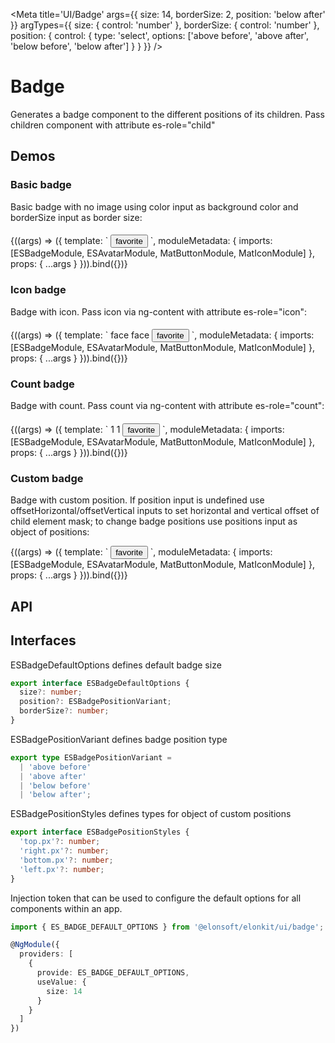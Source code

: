 




<Meta
  title='UI/Badge'
  args={{
    size: 14,
    borderSize: 2,
    position: 'below after'
  }}
  argTypes={{
    size: {
      control: 'number'
    },
    borderSize: {
      control: 'number'
    },
    position: {
      control: {
        type: 'select',
        options: ['above before', 'above after', 'below before', 'below after']
      }
    }
  }}
/>

# Badge

Generates a badge component to the different positions of its children. Pass children component
with attribute es-role="child"

## Demos

####

####

### Basic badge

Basic badge with no image using color input as background color and borderSize input as border size:

####

<Canvas source={BADGE_STORY_BASIC_SOURCE}>
  <Story
    name='Basic'
    args={{ color: '' }}
    argTypes={{
      color: {
        control: 'string'
      }
    }}
  >
    {((args) => ({
      template: `
        <es-badge
          [size]="size"
          [color]="color"
          [borderSize]="borderSize"
          [position]="position"
        >
          <es-avatar es-role="child"></es-avatar>
        </es-badge>
        <es-badge
          [size]="size"
          [color]="color"
          [borderSize]="borderSize"
          [position]="position"
        >
          <button es-role="child" type="button" color="primary" mat-icon-button>
            <mat-icon>favorite</mat-icon>
          </button>
        </es-badge>
      `,
      moduleMetadata: {
        imports: [ESBadgeModule, ESAvatarModule, MatButtonModule, MatIconModule]
      },
      props: {
        ...args
      }
    })).bind({})}
  </Story>
</Canvas>

####

####

### Icon badge

Badge with icon. Pass icon via ng-content with attribute es-role="icon":

####

<Canvas source={BADGE_STORY_ICON_SOURCE}>
  <Story name='Icon'>
    {((args) => ({
      template: `
        <es-badge
          [size]="size"
          [borderSize]="borderSize"
          [position]="position"
        >
          <mat-icon es-role="icon" color="primary">face</mat-icon>
          <es-avatar es-role="child"></es-avatar>
        </es-badge>
        <es-badge
          [size]="size"
          [borderSize]="borderSize"
          [position]="position"
        >
          <mat-icon es-role="icon" color="primary">face</mat-icon>
          <button es-role="child" type="button" color="primary" mat-icon-button>
            <mat-icon>favorite</mat-icon>
          </button>
        </es-badge>
      `,
      moduleMetadata: {
        imports: [ESBadgeModule, ESAvatarModule, MatButtonModule, MatIconModule]
      },
      props: {
        ...args
      }
    })).bind({})}
  </Story>
</Canvas>

####

####

### Count badge

Badge with count. Pass count via ng-content with attribute es-role="count":

####

<Canvas source={BADGE_STORY_COUNT_SOURCE}>
  <Story
    name='Count'
    args={{
      color: ''
    }}
    argTypes={{
      color: {
        control: 'string'
      }
    }}
  >
    {((args) => ({
      template: `
        <es-badge
          [size]="size"
          [color]="color"
          [borderSize]="borderSize"
          [position]="position"
        >
          <span es-role="count">1</span>
          <es-avatar es-role="child"></es-avatar>
        </es-badge>
        <es-badge
          [size]="size"
          [color]="color"
          [borderSize]="borderSize"
          [position]="position"
        >
          <span es-role="count">1</span>
          <button es-role="child" type="button" color="primary" mat-icon-button>
            <mat-icon>favorite</mat-icon>
          </button>
        </es-badge>
      `,
      moduleMetadata: {
        imports: [ESBadgeModule, ESAvatarModule, MatButtonModule, MatIconModule]
      },
      props: {
        ...args
      }
    })).bind({})}
  </Story>
</Canvas>

####

### Custom badge

Badge with custom position. If position input is undefined use offsetHorizontal/offsetVertical inputs
to set horizontal and vertical offset of child element mask; to change badge positions use
positions input as object of positions:

<Canvas source={BADGE_STORY_CUSTOM_SOURCE}>
  <Story
    name='Custom'
    args={{
      position: '',
      offsetHorizontal: 4,
      offsetVertical: 20,
      positions: { 'top.px': '11', 'right.px': '-2' }
    }}
    argTypes={{
      position: {
        control: {
          type: 'select',
          options: ['above before', 'above after', 'below before', 'below after']
        }
      },
      positions: {
        control: { type: 'object' }
      },
      offsetHorizontal: {
        control: 'number'
      },
      offsetVertical: {
        control: 'number'
      }
    }}
  >
    {((args) => ({
      template: `
        <es-badge
          [position]="position"
          [positions]="positions"
          [offsetHorizontal]="offsetHorizontal"
          [offsetVertical]="offsetVertical"
        >
          <es-avatar es-role="child"></es-avatar>
        </es-badge>
        <es-badge
          [position]="position"
          [positions]="positions"
          [offsetHorizontal]="offsetHorizontal"
          [offsetVertical]="offsetVertical"
        >
          <button es-role="child" type="button" color="primary" mat-icon-button>
            <mat-icon>favorite</mat-icon>
          </button>
        </es-badge>
      `,
      moduleMetadata: {
        imports: [ESBadgeModule, ESAvatarModule, MatButtonModule, MatIconModule]
      },
      props: {
        ...args
      }
    })).bind({})}
  </Story>
</Canvas>

####

####

## API

<ArgsTable of={ESBadgeComponent} />

## Interfaces

ESBadgeDefaultOptions defines default badge size

```ts
export interface ESBadgeDefaultOptions {
  size?: number;
  position?: ESBadgePositionVariant;
  borderSize?: number;
}
```

ESBadgePositionVariant defines badge position type

```ts
export type ESBadgePositionVariant =
  | 'above before'
  | 'above after'
  | 'below before'
  | 'below after';
```

ESBadgePositionStyles defines types for object of custom positions

```ts
export interface ESBadgePositionStyles {
  'top.px'?: number;
  'right.px'?: number;
  'bottom.px'?: number;
  'left.px'?: number;
}
```

Injection token that can be used to configure the default options for all components within an app.

```ts
import { ES_BADGE_DEFAULT_OPTIONS } from '@elonsoft/elonkit/ui/badge';

@NgModule({
  providers: [
    {
      provide: ES_BADGE_DEFAULT_OPTIONS,
      useValue: {
        size: 14
      }
    }
  ]
})
```
